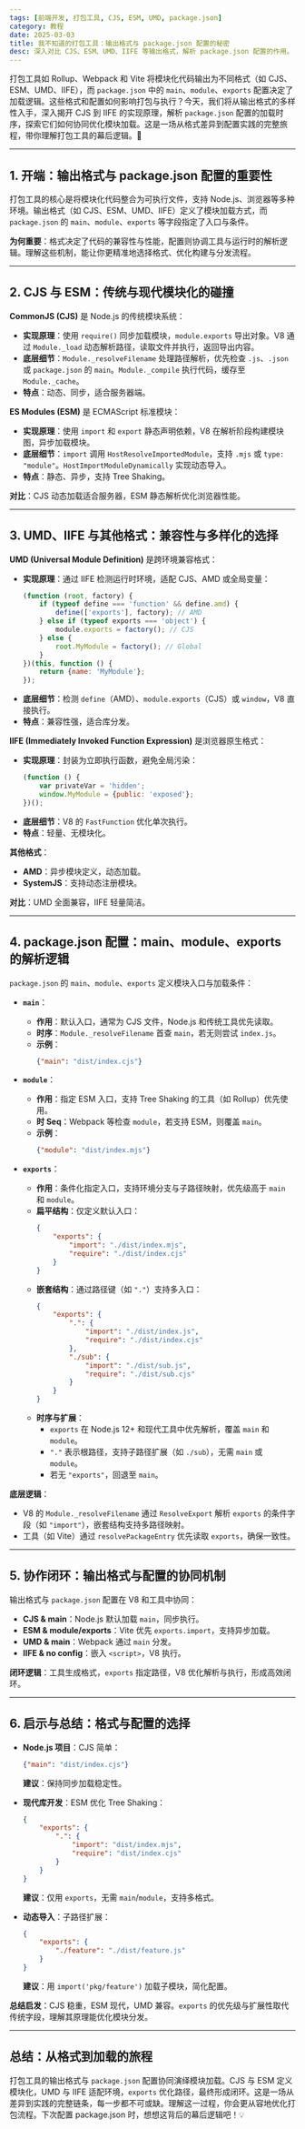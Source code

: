```yaml
---
tags: [前端开发, 打包工具, CJS, ESM, UMD, package.json]
category: 教程
date: 2025-03-03
title: 我不知道的打包工具：输出格式与 package.json 配置的秘密
desc: 深入对比 CJS、ESM、UMD、IIFE 等输出格式，解析 package.json 配置的作用。
---
```


打包工具如 Rollup、Webpack 和 Vite 将模块化代码输出为不同格式（如 CJS、ESM、UMD、IIFE），而 `package.json` 中的 `main`、`module`、`exports` 配置决定了加载逻辑。这些格式和配置如何影响打包与执行？今天，我们将从输出格式的多样性入手，深入揭开 CJS 到 IIFE 的实现原理，解析 `package.json` 配置的加载时序，探索它们如何协同优化模块加载。这是一场从格式差异到配置实践的完整旅程，带你理解打包工具的幕后逻辑。🚀

---

## 1. 开端：输出格式与 package.json 配置的重要性

打包工具的核心是将模块化代码整合为可执行文件，支持 Node.js、浏览器等多种环境。输出格式（如 CJS、ESM、UMD、IIFE）定义了模块加载方式，而 `package.json` 的 `main`、`module`、`exports` 等字段指定了入口与条件。

**为何重要**：格式决定了代码的兼容性与性能，配置则协调工具与运行时的解析逻辑。理解这些机制，能让你更精准地选择格式、优化构建与分发流程。

---

## 2. CJS 与 ESM：传统与现代模块化的碰撞

**CommonJS (CJS)** 是 Node.js 的传统模块系统：

-   **实现原理**：使用 `require()` 同步加载模块，`module.exports` 导出对象。V8 通过 `Module._load` 动态解析路径，读取文件并执行，返回导出内容。
-   **底层细节**：`Module._resolveFilename` 处理路径解析，优先检查 `.js`、`.json` 或 `package.json` 的 `main`。`Module._compile` 执行代码，缓存至 `Module._cache`。
-   **特点**：动态、同步，适合服务器端。

**ES Modules (ESM)** 是 ECMAScript 标准模块：

-   **实现原理**：使用 `import` 和 `export` 静态声明依赖，V8 在解析阶段构建模块图，异步加载模块。
-   **底层细节**：`import` 调用 `HostResolveImportedModule`，支持 `.mjs` 或 `type: "module"`。`HostImportModuleDynamically` 实现动态导入。
-   **特点**：静态、异步，支持 Tree Shaking。

**对比**：CJS 动态加载适合服务器，ESM 静态解析优化浏览器性能。

---

## 3. UMD、IIFE 与其他格式：兼容性与多样化的选择

**UMD (Universal Module Definition)** 是跨环境兼容格式：

-   **实现原理**：通过 IIFE 检测运行时环境，适配 CJS、AMD 或全局变量：
    ```javascript
    (function (root, factory) {
        if (typeof define === 'function' && define.amd) {
            define(['exports'], factory); // AMD
        } else if (typeof exports === 'object') {
            module.exports = factory(); // CJS
        } else {
            root.MyModule = factory(); // Global
        }
    })(this, function () {
        return {name: 'MyModule'};
    });
    ```
-   **底层细节**：检测 `define`（AMD）、`module.exports`（CJS）或 `window`，V8 直接执行。
-   **特点**：兼容性强，适合库分发。

**IIFE (Immediately Invoked Function Expression)** 是浏览器原生格式：

-   **实现原理**：封装为立即执行函数，避免全局污染：
    ```javascript
    (function () {
        var privateVar = 'hidden';
        window.MyModule = {public: 'exposed'};
    })();
    ```
-   **底层细节**：V8 的 `FastFunction` 优化单次执行。
-   **特点**：轻量、无模块化。

**其他格式**：

-   **AMD**：异步模块定义，动态加载。
-   **SystemJS**：支持动态注册模块。

**对比**：UMD 全面兼容，IIFE 轻量简洁。

---

## 4. package.json 配置：main、module、exports 的解析逻辑

`package.json` 的 `main`、`module`、`exports` 定义模块入口与加载条件：

-   **`main`**：

    -   **作用**：默认入口，通常为 CJS 文件，Node.js 和传统工具优先读取。
    -   **时序**：`Module._resolveFilename` 首查 `main`，若无则尝试 `index.js`。
    -   **示例**：
        ```json
        {"main": "dist/index.cjs"}
        ```

-   **`module`**：

    -   **作用**：指定 ESM 入口，支持 Tree Shaking 的工具（如 Rollup）优先使用。
    -   **时 Seq**：Webpack 等检查 `module`，若支持 ESM，则覆盖 `main`。
    -   **示例**：
        ```json
        {"module": "dist/index.mjs"}
        ```

-   **`exports`**：
    -   **作用**：条件化指定入口，支持环境分支与子路径映射，优先级高于 `main` 和 `module`。
    -   **扁平结构**：仅定义默认入口：
        ```json
        {
            "exports": {
                "import": "./dist/index.mjs",
                "require": "./dist/index.cjs"
            }
        }
        ```
    -   **嵌套结构**：通过路径键（如 `"."`）支持多入口：
        ```json
        {
            "exports": {
                ".": {
                    "import": "./dist/index.js",
                    "require": "./dist/index.cjs"
                },
                "./sub": {
                    "import": "./dist/sub.js",
                    "require": "./dist/sub.cjs"
                }
            }
        }
        ```
    -   **时序与扩展**：
        -   `exports` 在 Node.js 12+ 和现代工具中优先解析，覆盖 `main` 和 `module`。
        -   `"."` 表示根路径，支持子路径扩展（如 `./sub`），无需 `main` 或 `module`。
        -   若无 `"exports"`，回退至 `main`。

**底层逻辑**：

-   V8 的 `Module._resolveFilename` 通过 `ResolveExport` 解析 `exports` 的条件字段（如 `"import"`），嵌套结构支持多路径映射。
-   工具（如 Vite）通过 `resolvePackageEntry` 优先读取 `exports`，确保一致性。

---

## 5. 协作闭环：输出格式与配置的协同机制

输出格式与 `package.json` 配置在 V8 和工具中协同：

-   **CJS & main**：Node.js 默认加载 `main`，同步执行。
-   **ESM & module/exports**：Vite 优先 `exports.import`，支持异步加载。
-   **UMD & main**：Webpack 通过 `main` 分发。
-   **IIFE & no config**：嵌入 `<script>`，V8 执行。

**闭环逻辑**：工具生成格式，`exports` 指定路径，V8 优化解析与执行，形成高效闭环。

---

## 6. 启示与总结：格式与配置的选择

-   **Node.js 项目**：CJS 简单：

    ```json
    {"main": "dist/index.cjs"}
    ```

    **建议**：保持同步加载稳定性。

-   **现代库开发**：ESM 优化 Tree Shaking：

    ```json
    {
        "exports": {
            ".": {
                "import": "dist/index.mjs",
                "require": "dist/index.cjs"
            }
        }
    }
    ```

    **建议**：仅用 `exports`，无需 `main`/`module`，支持多格式。

-   **动态导入**：子路径扩展：
    ```json
    {
        "exports": {
            "./feature": "./dist/feature.js"
        }
    }
    ```
    **建议**：用 `import('pkg/feature')` 加载子模块，简化配置。

**总结启发**：CJS 稳重，ESM 现代，UMD 兼容。`exports` 的优先级与扩展性取代传统字段，理解其原理能优化模块分发。

---

## 总结：从格式到加载的旅程

打包工具的输出格式与 `package.json` 配置协同演绎模块加载。CJS 与 ESM 定义模块化，UMD 与 IIFE 适配环境，`exports` 优化路径，最终形成闭环。这是一场从差异到实践的完整链条，每一步都不可或缺。理解这一过程，你会更从容地优化打包流程。下次配置 package.json 时，想想这背后的幕后逻辑吧！💡
